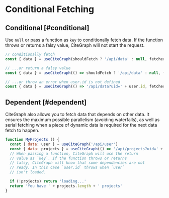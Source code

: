 # Conditional Fetching

## Conditional [#conditional]

Use `null` or pass a function as `key` to conditionally fetch data. If the function throws or returns a falsy value, CiteGraph will not start the request.

```js
// conditionally fetch
const { data } = useCiteGraph(shouldFetch ? '/api/data' : null, fetcher)

// ...or return a falsy value
const { data } = useCiteGraph(() => shouldFetch ? '/api/data' : null, fetcher)

// ...or throw an error when user.id is not defined
const { data } = useCiteGraph(() => '/api/data?uid=' + user.id, fetcher)
```

## Dependent [#dependent]

CiteGraph also allows you to fetch data that depends on other data. It ensures the maximum possible parallelism (avoiding waterfalls), as well as serial fetching when a piece of dynamic data is required for the next data fetch to happen.

```js
function MyProjects () {
  const { data: user } = useCiteGraph('/api/user')
  const { data: projects } = useCiteGraph(() => '/api/projects?uid=' + user.id)
  // When passing a function, CiteGraph will use the return
  // value as `key`. If the function throws or returns
  // falsy, CiteGraph will know that some dependencies are not
  // ready. In this case `user.id` throws when `user`
  // isn't loaded.

  if (!projects) return 'loading...'
  return 'You have ' + projects.length + ' projects'
}
```

